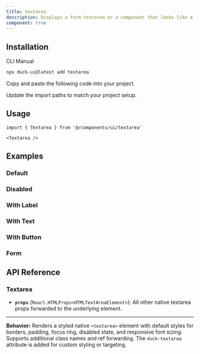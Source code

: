 ```yaml
---
title: textarea
description: Displays a form textarea or a component that looks like a textarea.
component: true
---
```


<ComponentPreview
  name="textarea-1"
  description="A textarea"
/>

## Installation

<Tabs defaultValue="cli">

<TabsList>
  <TabsTrigger value="cli">CLI</TabsTrigger>
  <TabsTrigger value="manual">Manual</TabsTrigger>
</TabsList>
<TabsContent value="cli">

```bash
npx duck-ui@latest add textarea
```

</TabsContent>

<TabsContent value="manual">

<Steps>

<Step>Copy and paste the following code into your project.</Step>

<ComponentSource name="textarea" />

<Step>Update the import paths to match your project setup.</Step>

</Steps>

</TabsContent>

</Tabs>

## Usage

```tsx
import { Textarea } from '@/components/ui/textarea'
```

```tsx
<Textarea />
```

## Examples

### Default

<ComponentPreview
  name="textarea-2"
  description="A textarea"
/>

### Disabled

<ComponentPreview
  name="textarea-3"
  description="A disabled textarea"
/>

### With Label

<ComponentPreview
  name="textarea-4"
  description="A textarea with a label"
/>

### With Text

<ComponentPreview
  name="textarea-5"
  description="A textarea with text"
/>

### With Button

<ComponentPreview
  name="textarea-6"
  description="A textarea with a button"
/>

### Form

<ComponentPreview name="textarea-7" />

## API Reference

### **Textarea**

* **`props`** (`React.HTMLProps<HTMLTextAreaElement>`): All other native textarea props forwarded to the underlying element.

---

**Behavior:**
Renders a styled native `<textarea>` element with default styles for borders, padding, focus ring, disabled state, and responsive font sizing. Supports additional class names and ref forwarding. The `duck-textarea` attribute is added for custom styling or targeting.

